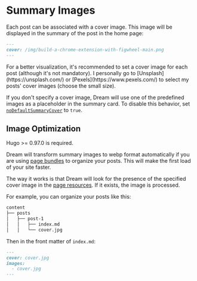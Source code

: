 
# Summary Images

Each post can be associated with a cover image. This image will be displayed in the summary of the post in the home page:

```md
---
cover: /img/build-a-chrome-extension-with-figwheel-main.png
---
```

<Callout type="info">
  For a better visualization, it's recommended to set a cover image for each post (although it's not mandatory). I
  personally go to [Unsplash](https://unsplash.com/) or [Pexels](https://www.pexels.com/) to select my posts' cover
  images (choose the small size).

  If you don't specify a cover image, Dream will use one of the predefined images as a placeholder in the summary card.
  To disable this behavior, set [`noDefaultSummaryCover`](./params-configurations.mdx#nodefaultsummarycover) to `true`.
</Callout>

## Image Optimization

<Callout>
Hugo >= 0.97.0 is required.
</Callout>

Dream will transform summary images to webp format automatically if you are using
[page bundles](https://gohugo.io/content-management/page-bundles/) to organize your posts.
This will make the first load of your site faster.

The way it works is that Dream will look for the presence of the specified cover image
in the [page resources](https://gohugo.io/content-management/page-resources/).
If it exists, the image is processed.

For example, you can organize your posts like this:

```txt
content
├── posts
│   ├── post-1
│   │   ├── index.md
│   │   └── cover.jpg
```

Then in the front matter of `index.md`:

```md
---
cover: cover.jpg
images:
  - cover.jpg
---
```
